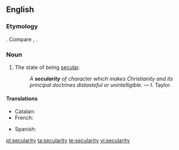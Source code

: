 ==English==
{{wikipedia}}

===Etymology===
{{suffix|secular|ity}}. Compare {{etyl|fr|-}} {{term|sécularité|lang=fr}}, {{etyl|la|-}} {{term|saecularitas|lang=la}}.

===Noun===
{{en-noun|~|secularities}}

# The state of being [[secular]].
#: ''A '''secularity''' of character which makes Christianity and its principal doctrines distasteful or unintelligible.'' &mdash; I. Taylor.

====Translations====
{{trans-top|state of being secular}}
* Catalan: {{t-|ca|secularitat|f}}
* French: {{t+|fr|sécularité|f}}
{{trans-mid}}
* Spanish: {{t+|es|secularidad|f}}
{{trans-bottom}}

[[pl:secularity]]
[[ta:secularity]]
[[te:secularity]]
[[vi:secularity]]